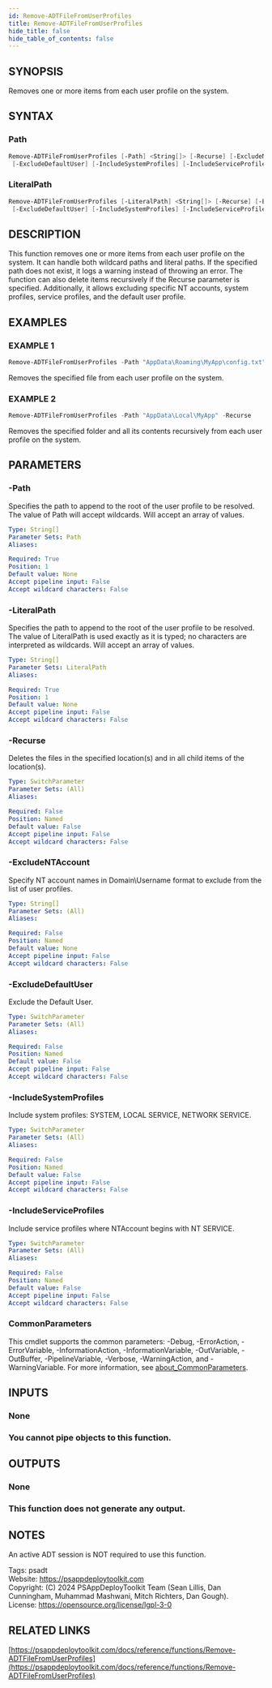 ```yaml
---
id: Remove-ADTFileFromUserProfiles
title: Remove-ADTFileFromUserProfiles
hide_title: false
hide_table_of_contents: false
---
```


## SYNOPSIS

Removes one or more items from each user profile on the system.

## SYNTAX

### Path

```powershell
Remove-ADTFileFromUserProfiles [-Path] <String[]> [-Recurse] [-ExcludeNTAccount <String[]>]
 [-ExcludeDefaultUser] [-IncludeSystemProfiles] [-IncludeServiceProfiles] [<CommonParameters>]
```

### LiteralPath

```powershell
Remove-ADTFileFromUserProfiles [-LiteralPath] <String[]> [-Recurse] [-ExcludeNTAccount <String[]>]
 [-ExcludeDefaultUser] [-IncludeSystemProfiles] [-IncludeServiceProfiles] [<CommonParameters>]
```

## DESCRIPTION

This function removes one or more items from each user profile on the system.
It can handle both wildcard paths and literal paths.
If the specified path does not exist, it logs a warning instead of throwing an error.
The function can also delete items recursively if the Recurse parameter is specified.
Additionally, it allows excluding specific NT accounts, system profiles, service profiles, and the default user profile.

## EXAMPLES

### EXAMPLE 1

```powershell
Remove-ADTFileFromUserProfiles -Path "AppData\Roaming\MyApp\config.txt"
```

Removes the specified file from each user profile on the system.

### EXAMPLE 2

```powershell
Remove-ADTFileFromUserProfiles -Path "AppData\Local\MyApp" -Recurse
```

Removes the specified folder and all its contents recursively from each user profile on the system.

## PARAMETERS

### -Path

Specifies the path to append to the root of the user profile to be resolved.
The value of Path will accept wildcards.
Will accept an array of values.

```yaml
Type: String[]
Parameter Sets: Path
Aliases:

Required: True
Position: 1
Default value: None
Accept pipeline input: False
Accept wildcard characters: False
```

### -LiteralPath

Specifies the path to append to the root of the user profile to be resolved.
The value of LiteralPath is used exactly as it is typed; no characters are interpreted as wildcards.
Will accept an array of values.

```yaml
Type: String[]
Parameter Sets: LiteralPath
Aliases:

Required: True
Position: 1
Default value: None
Accept pipeline input: False
Accept wildcard characters: False
```

### -Recurse

Deletes the files in the specified location(s) and in all child items of the location(s).

```yaml
Type: SwitchParameter
Parameter Sets: (All)
Aliases:

Required: False
Position: Named
Default value: False
Accept pipeline input: False
Accept wildcard characters: False
```

### -ExcludeNTAccount

Specify NT account names in Domain\Username format to exclude from the list of user profiles.

```yaml
Type: String[]
Parameter Sets: (All)
Aliases:

Required: False
Position: Named
Default value: None
Accept pipeline input: False
Accept wildcard characters: False
```

### -ExcludeDefaultUser

Exclude the Default User.

```yaml
Type: SwitchParameter
Parameter Sets: (All)
Aliases:

Required: False
Position: Named
Default value: False
Accept pipeline input: False
Accept wildcard characters: False
```

### -IncludeSystemProfiles

Include system profiles: SYSTEM, LOCAL SERVICE, NETWORK SERVICE.

```yaml
Type: SwitchParameter
Parameter Sets: (All)
Aliases:

Required: False
Position: Named
Default value: False
Accept pipeline input: False
Accept wildcard characters: False
```

### -IncludeServiceProfiles

Include service profiles where NTAccount begins with NT SERVICE.

```yaml
Type: SwitchParameter
Parameter Sets: (All)
Aliases:

Required: False
Position: Named
Default value: False
Accept pipeline input: False
Accept wildcard characters: False
```

### CommonParameters

This cmdlet supports the common parameters: -Debug, -ErrorAction, -ErrorVariable, -InformationAction, -InformationVariable, -OutVariable, -OutBuffer, -PipelineVariable, -Verbose, -WarningAction, and -WarningVariable. For more information, see [about_CommonParameters](http://go.microsoft.com/fwlink/?LinkID=113216).

## INPUTS

### None

### You cannot pipe objects to this function.
## OUTPUTS

### None

### This function does not generate any output.
## NOTES
An active ADT session is NOT required to use this function.

Tags: psadt<br />
Website: https://psappdeploytoolkit.com<br />
Copyright: (C) 2024 PSAppDeployToolkit Team (Sean Lillis, Dan Cunningham, Muhammad Mashwani, Mitch Richters, Dan Gough).<br />
License: https://opensource.org/license/lgpl-3-0

## RELATED LINKS

[https://psappdeploytoolkit.com/docs/reference/functions/Remove-ADTFileFromUserProfiles](https://psappdeploytoolkit.com/docs/reference/functions/Remove-ADTFileFromUserProfiles)
